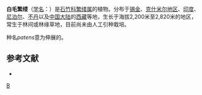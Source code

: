 {{Speciesbox
| taxon = Stellaria(植物) patens
| binomial_authority = D. Don
}}

'''白毛繁缕'''（[[学名|学名]]：{{lang|la|''Stellaria patens''}}）是[[石竹科|石竹科]][[繁缕属|繁缕属]]的植物。分布于[[锡金|锡金]]、[[克什米尔地区|克什米尔地区]]、[[印度|印度]]、[[尼泊尔|尼泊尔]]、[[不丹|不丹]]以及[[中国大陆|中国大陆]]的[[西藏|西藏]]等地，生长于海拔2,200米至2,820米的地区，常生于林间或林缘草地，目前尚未由人工引种栽培。

种名''patens''意为伸展的。

== 参考文献 ==
<div class="references-small">
* {{cite web| url =http://www.bioinfo.cn/db05/KmzwSpecies.php?action=view&id=2710| title =白毛繁缕| work =《中国高等植物数据库全库》| publisher =中国科学院微生物研究所| author =昆明植物研究所| accessdate =2009-02-23| deadurl =yes| archiveurl =https://web.archive.org/web/20160305082727/http://www.bioinfo.cn/db05/KmzwSpecies.php?action=view&id=2710| archivedate =2016-03-05}}
</div>
{{Taxonbar|from=Q15226176}}

[[Category:繁缕属|B]]